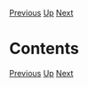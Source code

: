 [[The Cool Reference Manual|Previous]] [[The Cool Reference Manual|Up]] [[Introduction|Next]]
= Contents =

[[The Cool Reference Manual|Previous]] [[The Cool Reference Manual|Up]] [[Introduction|Next]]